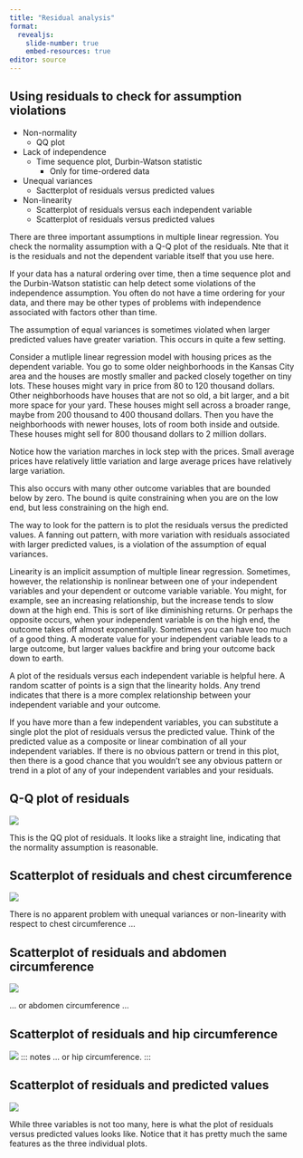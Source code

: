 ```yaml
---
title: "Residual analysis"
format: 
  revealjs:
    slide-number: true
    embed-resources: true
editor: source
---
```


## Using residuals to check for assumption violations

-   Non-normality
    -   QQ plot
-   Lack of independence
    -   Time sequence plot, Durbin-Watson statistic
        -   Only for time-ordered data
-   Unequal variances
    -   Sactterplot of residuals versus predicted values
-   Non-linearity
    -   Scatterplot of residuals versus each independent variable
    -   Scatterplot of residuals versus predicted values
    
::: notes
There are three important assumptions in multiple linear regression. You check the normality assumption with a Q-Q plot of the residuals. Nte that it is the residuals and not the dependent variable itself that you use here. 

If your data has a natural ordering over time, then a time sequence plot and the Durbin-Watson statistic can help detect some violations of the independence assumption. You often do not have a time ordering for your data, and there may be other types of problems with independence associated with factors other than time.

The assumption of equal variances is sometimes violated when larger predicted values have greater variation. This occurs in quite a few setting.

Consider a mutliple linear regression model with housing prices as the dependent variable. You go to some older neighborhoods in the Kansas City area and the houses are mostly smaller and packed closely together on tiny lots. These houses might vary in price from 80 to 120 thousand dollars.  Other neighborhoods have houses that are not so old, a bit larger, and a bit more space for your yard. These houses might sell across a broader range, maybe from 200 thousand to 400 thousand dollars. Then you have the neighborhoods with newer houses, lots of room both inside and outside. These houses might sell for 800 thousand dollars to 2 million dollars.

Notice how the variation marches in lock step with the prices. Small average prices have relatively little variation and large average prices have relatively large variation.

This also occurs with many other outcome variables that are bounded below by zero. The bound is quite constraining when you are on the low end, but less constraining on the high end.

The way to look for the pattern is to plot the residuals versus the predicted values. A fanning out pattern, with more variation with residuals associated with larger predicted values, is a violation of the assumption of equal variances.

Linearity is an implicit assumption of multiple linear regression. Sometimes, however, the relationship is nonlinear between one of your independent variables and your dependent or outcome variable variable. You might, for example, see an increasing relationship, but the increase tends to slow down at the high end. This is sort of like diminishing returns. Or perhaps the opposite occurs, when your independent variable is on the high end, the outcome takes off almost exponentially.
Sometimes you can have too much of a good thing. A moderate value for your independent variable leads to a large outcome, but larger values backfire and bring your outcome back down to earth.

A plot of the residuals versus each independent variable is helpful here. A random scatter of points is a sign that the linearity holds. Any trend indicates that there is a more complex relationship between your independent variable and your outcome.

If you have more than a few independent variables, you can substitute a single plot the plot of residuals versus the predicted value. Think of the predicted value as a composite or linear combination of all your independent variables. If there is no obvious pattern or trend in this plot, then there is a good chance that you wouldn't see any obvious pattern or trend in a plot of any of your independent variables and your residuals.
:::

## Q-Q plot of residuals

![](images/qq-plot-01.png)

::: notes
This is the QQ plot of residuals. It looks like a straight line, indicating that the normality assumption is reasonable.
:::

## Scatterplot of residuals and chest circumference

![](images/residual-chest-plot.png)

::: notes
There is no apparent problem with unequal variances or non-linearity with respect to chest circumference ...
:::
## Scatterplot of residuals and abdomen circumference

![](images/residual-abdomen-plot.png)

::: notes
... or abdomen circumference ...
:::

## Scatterplot of residuals and hip circumference

![](images/residual-hip-plot.png)
::: notes
... or hip circumference.
:::

## Scatterplot of residuals and predicted values

![](images/residual-predicted-plot.png)

::: notes
While three variables is not too many, here is what the plot of residuals versus predicted values looks like. Notice that it has pretty much the same features as the three individual plots.
:::
